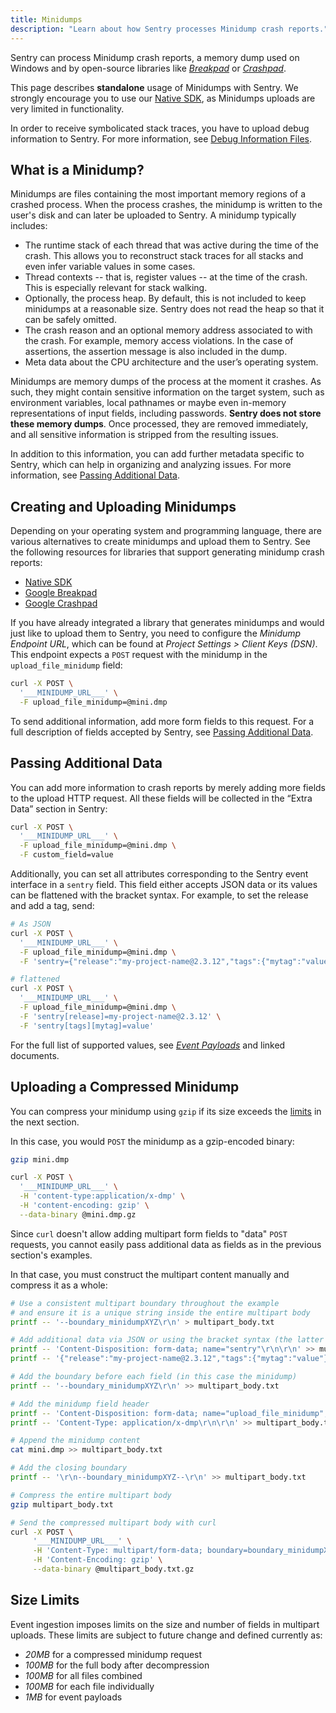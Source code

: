 ```yaml
---
title: Minidumps
description: "Learn about how Sentry processes Minidump crash reports."
---
```


Sentry can process Minidump crash reports, a memory dump used on Windows and by
open-source libraries like [_Breakpad_](/platforms/native/guides/breakpad/) or [_Crashpad_](/platforms/native/guides/crashpad/).

<Alert>

This page describes **standalone** usage of Minidumps with Sentry. We strongly encourage you to use our [Native SDK](/platforms/native/), as Minidumps uploads are very limited in functionality.

</Alert>

In order to receive symbolicated stack traces, you have to upload debug
information to Sentry. For more information, see [Debug Information Files](/platforms/native/guides/minidumps/data-management/debug-files/).

## What is a Minidump?

Minidumps are files containing the most important memory regions of a crashed
process. When the process crashes, the minidump is written to the user's disk
and can later be uploaded to Sentry. A minidump typically includes:

- The runtime stack of each thread that was active during the time of the crash.
  This allows you to reconstruct stack traces for all stacks and even infer
  variable values in some cases.
- Thread contexts -- that is, register values -- at the time of the crash. This
  is especially relevant for stack walking.
- Optionally, the process heap. By default, this is not included to keep
  minidumps at a reasonable size. Sentry does not read the heap so that it can
  be safely omitted.
- The crash reason and an optional memory address associated to with the crash.
  For example, memory access violations. In the case of assertions, the
  assertion message is also included in the dump.
- Meta data about the CPU architecture and the user’s operating system.

<Alert level="" title="A Word on Data Privacy">

Minidumps are memory dumps of the process at the moment it crashes. As such,
they might contain sensitive information on the target system, such as
environment variables, local pathnames or maybe even in-memory representations
of input fields, including passwords. **Sentry does not store these memory
dumps**. Once processed, they are removed immediately, and all sensitive
information is stripped from the resulting issues.

</Alert>

In addition to this information, you can add further metadata specific to
Sentry, which can help in organizing and analyzing issues. For more information,
see [Passing Additional Data](#minidump-additional).

## Creating and Uploading Minidumps

Depending on your operating system and programming language, there are various
alternatives to create minidumps and upload them to Sentry. See the following
resources for libraries that support generating minidump crash reports:

- [Native SDK](/platforms/native/)
- [Google Breakpad](/platforms/native/guides/breakpad/)
- [Google Crashpad](/platforms/native/guides/crashpad/)

If you have already integrated a library that generates minidumps and would just
like to upload them to Sentry, you need to configure the _Minidump Endpoint
URL_, which can be found at _Project Settings > Client Keys (DSN)_. This
endpoint expects a `POST` request with the minidump in the
`upload_file_minidump` field:

```bash
curl -X POST \
  '___MINIDUMP_URL___' \
  -F upload_file_minidump=@mini.dmp
```

To send additional information, add more form fields to this request. For a full
description of fields accepted by Sentry, see [Passing Additional
Data](#minidump-additional).

## Passing Additional Data

You can add more information to crash reports by merely adding more fields to
the upload HTTP request. All these fields will be collected in the “Extra Data”
section in Sentry:

```bash
curl -X POST \
  '___MINIDUMP_URL___' \
  -F upload_file_minidump=@mini.dmp \
  -F custom_field=value
```

Additionally, you can set all attributes corresponding to the Sentry event
interface in a `sentry` field. This field either accepts JSON data or its values
can be flattened with the bracket syntax. For example, to set the release and
add a tag, send:

```bash
# As JSON
curl -X POST \
  '___MINIDUMP_URL___' \
  -F upload_file_minidump=@mini.dmp \
  -F 'sentry={"release":"my-project-name@2.3.12","tags":{"mytag":"value"}}'

# flattened
curl -X POST \
  '___MINIDUMP_URL___' \
  -F upload_file_minidump=@mini.dmp \
  -F 'sentry[release]=my-project-name@2.3.12' \
  -F 'sentry[tags][mytag]=value'
```

For the full list of supported values, see [_Event Payloads_](https://develop.sentry.dev/sdk/event-payloads/) and linked
documents.

## Uploading a Compressed Minidump

You can compress your minidump using `gzip` if its size exceeds the [limits](#size-limits) in the next section.

In this case, you would `POST` the minidump as a gzip-encoded binary:

```bash
gzip mini.dmp

curl -X POST \
  '___MINIDUMP_URL___' \
  -H 'content-type:application/x-dmp' \
  -H 'content-encoding: gzip' \
  --data-binary @mini.dmp.gz
```

Since `curl` doesn't allow adding multipart form fields to "data" `POST` requests, you cannot easily pass additional data as fields as in the previous section's examples.

In that case, you must construct the multipart content manually and compress it as a whole:

```bash
# Use a consistent multipart boundary throughout the example 
# and ensure it is a unique string inside the entire multipart body
printf -- '--boundary_minidumpXYZ\r\n' > multipart_body.txt

# Add additional data via JSON or using the bracket syntax (the latter requiring a field for each entry)
printf -- 'Content-Disposition: form-data; name="sentry"\r\n\r\n' >> multipart_body.txt
printf -- '{"release":"my-project-name@2.3.12","tags":{"mytag":"value"}}\r\n' >> multipart_body.txt

# Add the boundary before each field (in this case the minidump)
printf -- '--boundary_minidumpXYZ\r\n' >> multipart_body.txt

# Add the minidump field header
printf -- 'Content-Disposition: form-data; name="upload_file_minidump"; filename="mini.dmp"\r\n' >> multipart_body.txt
printf -- 'Content-Type: application/x-dmp\r\n\r\n' >> multipart_body.txt

# Append the minidump content
cat mini.dmp >> multipart_body.txt

# Add the closing boundary
printf -- '\r\n--boundary_minidumpXYZ--\r\n' >> multipart_body.txt

# Compress the entire multipart body
gzip multipart_body.txt

# Send the compressed multipart body with curl
curl -X POST \
     '___MINIDUMP_URL___' \
     -H 'Content-Type: multipart/form-data; boundary=boundary_minidumpXYZ' \
     -H 'Content-Encoding: gzip' \
     --data-binary @multipart_body.txt.gz
```

## Size Limits

Event ingestion imposes limits on the size and number of fields in multipart
uploads. These limits are subject to future change and defined currently as:

- _20MB_ for a compressed minidump request
- _100MB_ for the full body after decompression
- _100MB_ for all files combined
- _100MB_ for each file individually
- _1MB_ for event payloads
